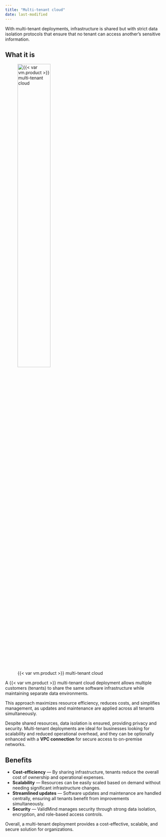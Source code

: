 ```yaml
---
title: "Multi-tenant cloud"
date: last-modified
---
```


With multi-tenant deployments, infrastructure is shared but with strict data isolation protocols that ensure that no tenant can access another’s sensitive information.

## What it is

![{{< var vm.product >}} multi-tenant cloud](multi-tenant-cloud.png){width="50%" fig-alt="An image showing a ValidMind multi-tenant cloud deployment"}

A {{< var vm.product >}} multi-tenant cloud deployment allows multiple customers (tenants) to share the same software infrastructure while maintaining separate data environments. 

This approach maximizes resource efficiency, reduces costs, and simplifies management, as updates and maintenance are applied across all tenants simultaneously. 

Despite shared resources, data isolation is ensured, providing privacy and security. Multi-tenant deployments are ideal for businesses looking for scalability and reduced operational overhead, and they can be optionally enhanced with a **VPC connection** for secure access to on-premise networks.

## Benefits

- **Cost-efficiency** — By sharing infrastructure, tenants reduce the overall cost of ownership and operational expenses.
- **Scalability** — Resources can be easily scaled based on demand without needing significant infrastructure changes.
- **Streamlined updates** — Software updates and maintenance are handled centrally, ensuring all tenants benefit from improvements simultaneously.
- **Security** — ValidMind manages security through strong data isolation, encryption, and role-based access controls.

Overall, a multi-tenant deployment provides a cost-effective, scalable, and secure solution for organizations.

<!-- ## Examples

Provide one or more examples that illustrate how the concept or topic works in practice. These examples should be clear and concise and should help users understand how to apply the concept or topic in real-world situations.

## What's next

Provide links or references to related topics that users might find useful or interesting. These could be other articles, resources, or tools related to the main topic. -->
